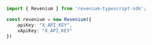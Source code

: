 ```typescript index.ts
import { Revenium } from 'revenium-typescript-sdk';

const revenium = new Revenium({
    apiKey: "X_API_KEY",
    xApiKey: "X_API_KEY"
})
```